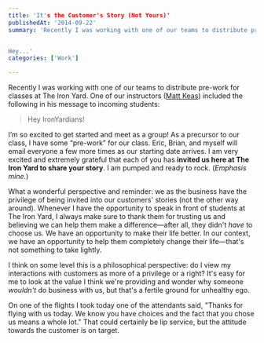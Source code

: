 ```yaml
---
title: 'It's the Customer's Story (Not Yours)'
publishedAt: '2014-09-22'
summary: 'Recently I was working with one of our teams to distribute pre-work for classes at The Iron Yard. One of our instructors (Matt Keas) included the following in his message to incoming students: 


Hey...'
categories: ['Work']

---
```


Recently I was working with one of our teams to distribute pre-work for classes at The Iron Yard. One of our instructors ([Matt Keas](https://twitter.com/matthiasak)) included the following in his message to incoming students:

> Hey IronYardians!

I’m so excited to get started and meet as a group! As a precursor to our class, I have some “pre-work” for our class. Eric, Brian, and myself will email everyone a few more times as our starting date arrives. I am very excited and extremely grateful that each of you has **invited us here at The Iron Yard to share your story**. I am pumped and ready to rock. (*Emphasis mine.*)

What a wonderful perspective and reminder: we as the business have the privilege of being invited into our customers' stories (not the other way around). Whenever I have the opportunity to speak in front of students at The Iron Yard, I always make sure to thank them for trusting us and believing we can help them make a difference—after all, they didn't *have* to choose us. We have an opportunity to make their life better. In our context, we have an opportunity to help them completely change their life—that's not something to take lightly.

I think on some level this is a philosophical perspective: do I view my interactions with customers as more of a privilege or a right? It's easy for me to look at the value I think we're providing and wonder why someone *wouldn't* do business with us, but that's a fertile ground for unhealthy ego.

On one of the flights I took today one of the attendants said, "Thanks for flying with us today. We know you have choices and the fact that you chose us means a whole lot." That could certainly be lip service, but the attitude towards the customer is on target.
